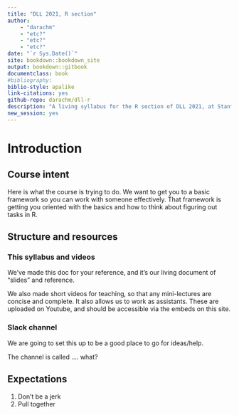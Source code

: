 ```yaml
--- 
title: "DLL 2021, R section"
author: 
    - "darachm"
    - "etc?"
    - "etc?"
    - "etc?"
date: "`r Sys.Date()`"
site: bookdown::bookdown_site
output: bookdown::gitbook
documentclass: book
#bibliography: 
biblio-style: apalike
link-citations: yes
github-repo: darachm/dll-r
description: "A living syllabus for the R section of DLL 2021, at Stanford"
new_session: yes
---
```


# Introduction

## Course intent

Here is what the course is trying to do.
We want to get you to a basic framework so you can work with someone 
effectively.
That framework is getting you oriented with the basics and how to 
think about figuring out tasks in R.

## Structure and resources

### This syllabus and videos

We've made this doc for your reference, and it's our living document of
"slides" and reference.

We also made short videos for teaching, so that any mini-lectures 
are concise and complete. It also allows us to work as assistants.
These are uploaded on Youtube, and should be accessible via the embeds on
this site.

### Slack channel

We are going to set this up to be a good place to go for ideas/help.

The channel is called .... what?

## Expectations

1. Don't be a jerk
1. Pull together
